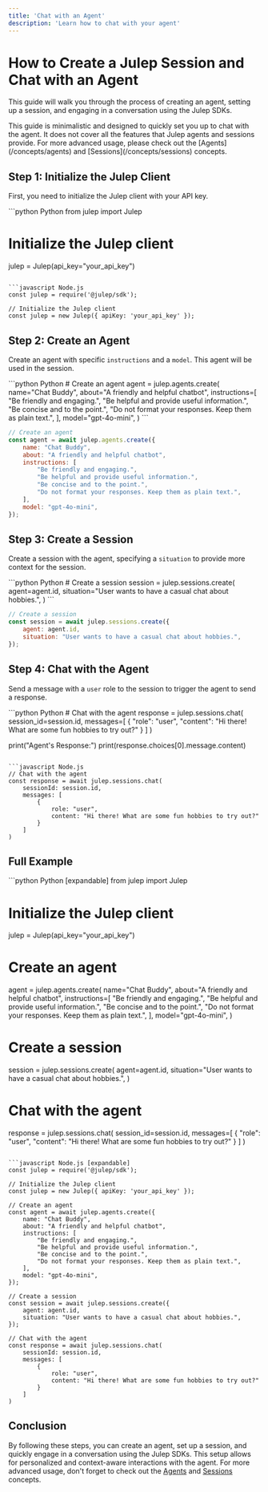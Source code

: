 ```yaml
---
title: 'Chat with an Agent'
description: 'Learn how to chat with your agent'
---
```


# How to Create a Julep Session and Chat with an Agent

This guide will walk you through the process of creating an agent, setting up a session, and engaging in a conversation using the Julep SDKs.

<Info>
This guide is minimalistic and designed to quickly set you up to chat with the agent. It does not cover all the features that Julep agents and sessions provide. For more advanced usage, please check out the [Agents](/concepts/agents) and [Sessions](/concepts/sessions) concepts.
</Info>

## Step 1: Initialize the Julep Client

First, you need to initialize the Julep client with your API key.

<CodeGroup>
```python Python
from julep import Julep

# Initialize the Julep client
julep = Julep(api_key="your_api_key")
```

```javascript Node.js
const julep = require('@julep/sdk');

// Initialize the Julep client
const julep = new Julep({ apiKey: 'your_api_key' });
```
</CodeGroup>

## Step 2: Create an Agent

Create an agent with specific `instructions` and a `model`. This agent will be used in the session.

<CodeGroup>
```python Python
# Create an agent
agent = julep.agents.create(
    name="Chat Buddy",
    about="A friendly and helpful chatbot",
    instructions=[
        "Be friendly and engaging.",
        "Be helpful and provide useful information.",
        "Be concise and to the point.",
        "Do not format your responses. Keep them as plain text.",
    ],
    model="gpt-4o-mini",
)
```

```javascript Node.js
// Create an agent
const agent = await julep.agents.create({
    name: "Chat Buddy",
    about: "A friendly and helpful chatbot",
    instructions: [
        "Be friendly and engaging.",
        "Be helpful and provide useful information.",
        "Be concise and to the point.",
        "Do not format your responses. Keep them as plain text.",
    ],
    model: "gpt-4o-mini",
});
```
</CodeGroup>

## Step 3: Create a Session

Create a session with the agent, specifying a `situation` to provide more context for the session.

<CodeGroup>
```python Python
# Create a session
session = julep.sessions.create(
    agent=agent.id,
    situation="User wants to have a casual chat about hobbies.",
)
```

```javascript Node.js
// Create a session
const session = await julep.sessions.create({
    agent: agent.id,
    situation: "User wants to have a casual chat about hobbies.",
});
```
</CodeGroup>

## Step 4: Chat with the Agent

Send a message with a `user` role to the session to trigger the agent to send a response.

<CodeGroup>
```python Python
# Chat with the agent
response = julep.sessions.chat(
    session_id=session.id,
    messages=[
        {
            "role": "user",
            "content": "Hi there! What are some fun hobbies to try out?"
        }
    ]
)

print("Agent's Response:")
print(response.choices[0].message.content)
```

```javascript Node.js
// Chat with the agent
const response = await julep.sessions.chat(
    sessionId: session.id,
    messages: [
        {
            role: "user",
            content: "Hi there! What are some fun hobbies to try out?"
        }
    ]
)
```
</CodeGroup>

## Full Example

<CodeGroup>
```python Python [expandable]
from julep import Julep

# Initialize the Julep client
julep = Julep(api_key="your_api_key")

# Create an agent
agent = julep.agents.create(
    name="Chat Buddy",
    about="A friendly and helpful chatbot",
    instructions=[
        "Be friendly and engaging.",
        "Be helpful and provide useful information.",
        "Be concise and to the point.",
        "Do not format your responses. Keep them as plain text.",
    ],
    model="gpt-4o-mini",
)

# Create a session
session = julep.sessions.create(
    agent=agent.id,
    situation="User wants to have a casual chat about hobbies.",
)

# Chat with the agent
response = julep.sessions.chat(
    session_id=session.id,
    messages=[
        {
            "role": "user",
            "content": "Hi there! What are some fun hobbies to try out?"
        }
    ]
)
```

```javascript Node.js [expandable]
const julep = require('@julep/sdk');

// Initialize the Julep client
const julep = new Julep({ apiKey: 'your_api_key' });

// Create an agent
const agent = await julep.agents.create({
    name: "Chat Buddy",
    about: "A friendly and helpful chatbot",
    instructions: [
        "Be friendly and engaging.",
        "Be helpful and provide useful information.",
        "Be concise and to the point.",
        "Do not format your responses. Keep them as plain text.",
    ],
    model: "gpt-4o-mini",
});

// Create a session
const session = await julep.sessions.create({
    agent: agent.id,
    situation: "User wants to have a casual chat about hobbies.",
});

// Chat with the agent
const response = await julep.sessions.chat(
    sessionId: session.id,
    messages: [
        {
            role: "user",
            content: "Hi there! What are some fun hobbies to try out?"
        }
    ]
)
```
</CodeGroup>

## Conclusion

By following these steps, you can create an agent, set up a session, and quickly engage in a conversation using the Julep SDKs. This setup allows for personalized and context-aware interactions with the agent. For more advanced usage, don't forget to check out the [Agents](/concepts/agents) and [Sessions](/concepts/sessions) concepts.